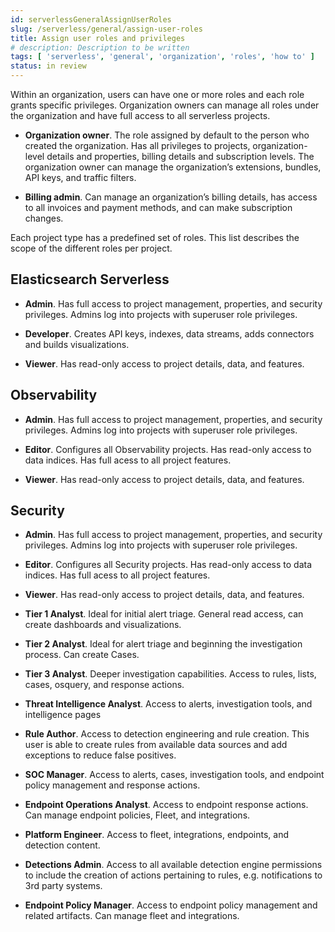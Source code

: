 ```yaml
---
id: serverlessGeneralAssignUserRoles
slug: /serverless/general/assign-user-roles
title: Assign user roles and privileges
# description: Description to be written
tags: [ 'serverless', 'general', 'organization', 'roles', 'how to' ]
status: in review
---
```



<InReview />

Within an organization, users can have one or more roles and each role grants specific privileges. Organization owners can manage all roles under the organization and have full access to all serverless projects.

- **Organization owner**. The role assigned by default to the person who created the organization. Has all privileges to projects, organization-level details and properties, billing details and subscription levels. The organization owner can manage the organization’s extensions, bundles, API keys, and traffic filters.

- **Billing admin**. Can manage an organization’s billing details, has access to all invoices and payment methods, and can make subscription changes.

Each project type has a predefined set of roles. This list describes the scope of the different roles per project.

## Elasticsearch Serverless

- **Admin**. Has full access to project management, properties, and security privileges. Admins log into projects with superuser role privileges. 

- **Developer**. Creates API keys, indexes, data streams, adds connectors and builds visualizations.

- **Viewer**. Has read-only access to project details, data, and features.

## Observability

- **Admin**. Has full access to project management, properties, and security privileges. Admins log into projects with superuser role privileges. 

- **Editor**. Configures all Observability projects. Has read-only access to data indices. Has full acess to all project features.

- **Viewer**. Has read-only access to project details, data, and features.

## Security

- **Admin**. Has full access to project management, properties, and security privileges. Admins log into projects with superuser role privileges. 

- **Editor**. Configures all Security projects. Has read-only access to data indices. Has full acess to all project features.

- **Viewer**. Has read-only access to project details, data, and features.

- **Tier 1 Analyst**. Ideal for initial alert triage. General read access, can create dashboards and visualizations.

- **Tier 2 Analyst**. Ideal for alert triage and beginning the investigation process. Can create Cases.

- **Tier 3 Analyst**. Deeper investigation capabilities. Access to rules, lists, cases, osquery, and response actions.

- **Threat Intelligence Analyst**. Access to alerts, investigation tools, and intelligence pages

- **Rule Author**. Access to detection engineering and rule creation. This user is able to create rules from available data sources and add exceptions to reduce false positives.

- **SOC Manager**. Access to alerts, cases, investigation tools, and endpoint policy management and response actions.

- **Endpoint Operations Analyst**. Access to endpoint response actions. Can manage endpoint policies, Fleet, and integrations.

- **Platform Engineer**. Access to fleet, integrations, endpoints, and detection content.

- **Detections Admin**. Access to all available detection engine permissions to include the creation of actions pertaining to rules, e.g. notifications to 3rd party systems.

- **Endpoint Policy Manager**. Access to endpoint policy management and related artifacts. Can manage fleet and integrations.